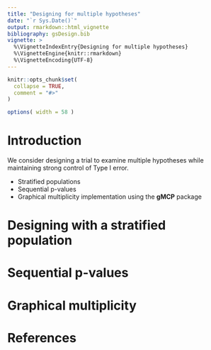 ```yaml
---
title: "Designing for multiple hypotheses"
date: "`r Sys.Date()`"
output: rmarkdown::html_vignette
bibliography: gsDesign.bib
vignette: >
  %\VignetteIndexEntry{Designing for multiple hypotheses}
  %\VignetteEngine{knitr::rmarkdown}
  %\VignetteEncoding{UTF-8}
---
```


```r
knitr::opts_chunk$set(
  collapse = TRUE,
  comment = "#>"
)

options( width = 58 )

```

# Introduction

We consider designing a trial to examine multiple hypotheses while maintaining strong control of Type I error.

- Stratified populations
- Sequential p-values
- Graphical multiplicity implementation using the **gMCP** package

# Designing with a stratified population

# Sequential p-values

# Graphical multiplicity

# References
